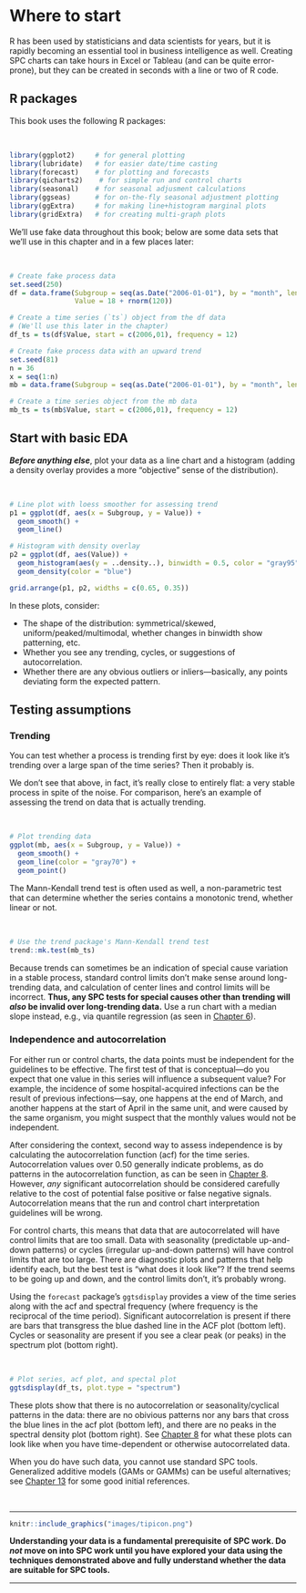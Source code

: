 # Where to start {#where}

R has been used by statisticians and data scientists for years, but it is rapidly becoming an essential tool in business intelligence as well. Creating SPC charts can take hours in Excel or Tableau (and can be quite error-prone), but they can be created in seconds with a line or two of R code.   

## R packages

This book uses the following R packages:  

<br>  

```r
library(ggplot2)     # for general plotting
library(lubridate)   # for easier date/time casting
library(forecast)    # for plotting and forecasts
library(qicharts2)    # for simple run and control charts
library(seasonal)    # for seasonal adjusment calculations
library(ggseas)      # for on-the-fly seasonal adjustment plotting
library(ggExtra)     # for making line+histogram marginal plots
library(gridExtra)   # for creating multi-graph plots
```

We'll use fake data throughout this book; below are some data sets that we'll use in this chapter and in a few places later:  

<br>  

```r
# Create fake process data
set.seed(250)
df = data.frame(Subgroup = seq(as.Date("2006-01-01"), by = "month", length.out = 120),
                Value = 18 + rnorm(120))

# Create a time series (`ts`) object from the df data
# (We'll use this later in the chapter)
df_ts = ts(df$Value, start = c(2006,01), frequency = 12)

# Create fake process data with an upward trend
set.seed(81)
n = 36
x = seq(1:n) 
mb = data.frame(Subgroup = seq(as.Date("2006-01-01"), by = "month", length.out = n), Value = 10000 + (seq(1:n) * 1.25) + (rnorm(n, 0, 5)))

# Create a time series object from the mb data
mb_ts = ts(mb$Value, start = c(2006,01), frequency = 12)
```


## Start with basic EDA {#histoline}

***Before anything else***, plot your data as a line chart and a histogram (adding a density overlay provides a more "objective" sense of the distribution).  

<br>  

```r
# Line plot with loess smoother for assessing trend
p1 = ggplot(df, aes(x = Subgroup, y = Value)) + 
  geom_smooth() + 
  geom_line() 

# Histogram with density overlay
p2 = ggplot(df, aes(Value)) + 
  geom_histogram(aes(y = ..density..), binwidth = 0.5, color = "gray95") +
  geom_density(color = "blue")

grid.arrange(p1, p2, widths = c(0.65, 0.35))
```

In these plots, consider:  

- The shape of the distribution: symmetrical/skewed, uniform/peaked/multimodal, whether changes in binwidth show patterning, etc.     
- Whether you see any trending, cycles, or suggestions of autocorrelation.     
- Whether there are any obvious outliers or inliers---basically, any points deviating form the expected pattern.     

## Testing assumptions {#testassumptions}

### Trending

You can test whether a process is trending first by eye: does it look like it's trending over a large span of the time series? Then it probably is.  

We don't see that above, in fact, it's really close to entirely flat: a very stable process in spite of the noise. For comparison, here's an example of assessing the trend on data that is actually trending.  

<br>  

```r
# Plot trending data
ggplot(mb, aes(x = Subgroup, y = Value)) + 
  geom_smooth() + 
  geom_line(color = "gray70") +
  geom_point() 
```

The Mann-Kendall trend test is often used as well, a non-parametric test that can determine whether the series contains a monotonic trend, whether linear or not.    

<br>  

```r
# Use the trend package's Mann-Kendall trend test
trend::mk.test(mb_ts)
```

Because trends can sometimes be an indication of special cause variation in a stable process, standard control limits don't make sense around long-trending data, and calculation of center lines and control limits will be incorrect. **Thus, any SPC tests for special causes other than trending will *also* be invalid over long-trending data.** Use a run chart with a median slope instead, e.g., via quantile regression (as seen in [Chapter 6](#runtrend)).  

### Independence and autocorrelation

For either run or control charts, the data points must be independent for the guidelines to be effective. The first test of that is conceptual---do you expect that one value in this series will influence a subsequent value? For example, the incidence of some hospital-acquired infections can be the result of previous infections---say, one happens at the end of March, and another happens at the start of April in the same unit, and were caused by the same organism, you might suspect that the monthly values would not be independent. 

After considering the context, second way to assess independence is by calculating the autocorrelation function (acf) for the time series. Autocorrelation values over 0.50 generally indicate problems, as do patterns in the autocorrelation function, as can be seen in [Chapter 8](#timedep). However, *any* significant autocorrelation should be considered carefully relative to the cost of potential false positive or false negative signals. Autocorrelation means that the run and control chart interpretation guidelines will be wrong.   

For control charts, this means that data that are autocorrelated will have control limits that are too small. Data with seasonality (predictable up-and-down patterns) or cycles (irregular up-and-down patterns) will have control limits that are too large. There are diagnostic plots and patterns that help identify each, but the best test is "what does it look like"? If the trend seems to be going up and down, and the control limits don't, it's probably wrong.  

Using the `forecast` package's `ggtsdisplay` provides a view of the time series along with the acf and spectral frequency (where frequency is the reciprocal of the time period). Significant autocorrelation is present if there are bars that transgress the blue dashed line in the ACF plot (bottom left). Cycles or seasonality are present if you see a clear peak (or peaks) in the spectrum plot (bottom right).  

<br>  

```r
# Plot series, acf plot, and spectal plot
ggtsdisplay(df_ts, plot.type = "spectrum") 
```

These plots show that there is no autocorrelation or seasonality/cyclical patterns in the data:  there are no obivious patterns nor any bars that cross the blue lines in the acf plot (bottom left), and  there are no peaks in the spectral density plot (bottom right). See [Chapter 8](#timedep) for what these plots can look like when you have time-dependent or otherwise autocorrelated data.  

When you do have such data, you cannot use standard SPC tools. Generalized additive models (GAMs or GAMMs) can be useful alternatives; see [Chapter 13](#useful) for some good initial references.  

<br>

***  

```r
knitr::include_graphics("images/tipicon.png")
```

**Understanding your data is a fundamental prerequisite of SPC work. Do *not* move on into SPC work until you have explored your data using the techniques demonstrated above and fully understand whether the data are suitable for SPC tools.**

***  
